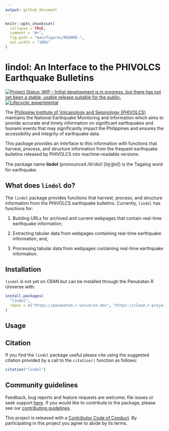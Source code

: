 ```yaml
---
output: github_document
---
```


<!-- README.md is generated from README.Rmd. Please edit that file -->

```r
knitr::opts_chunk$set(
  collapse = TRUE,
  comment = "#>",
  fig.path = "man/figures/README-",
  out.width = "100%"
)
```

# lindol: An Interface to the PHIVOLCS Earthquake Bulletins

<!-- badges: start -->
[![Project Status: WIP – Initial development is in progress, but there has not yet been a stable, usable release suitable for the public.](https://www.repostatus.org/badges/latest/wip.svg)](https://www.repostatus.org/#wip)
[![Lifecycle: experimental](https://img.shields.io/badge/lifecycle-experimental-orange.svg)](https://lifecycle.r-lib.org/articles/stages.html#experimental)
<!-- badges: end -->

The [Philippine Institute of Volcanology and Seismology (PHIVOLCS)](https://phivolcs.dost.gov.ph/) maintains the National Earthquake Monitoring and Information which aims to provide accurate and timely information on significant earthquakes and tsunami events that may significantly impact the Philippines and ensures the accessibility and integrity of earthquake data. 

This package provides an interface to this information with functions that harvest, process, and structure information from the frequent earthquake bulletins released by PHIVOLCS into machine-readable versions.

The package name **lindol** (pronounced */linˈdol/ [lɪn̪ˈd̪ol]*) is the Tagalog word for earthquake.

## What does `lindol` do?

The `lindol` package provides functions that harvest, process, and structure information from the PHIVOLCS earthquake bulletins. Currently, `lindol` has functions for:

1. Building URLs for archived and current webpages that contain real-time earthquake information;

2. Extracting tabular data from webpages containing real-time earthquake information; and,

3. Processing tabular data from webpages containing real-time earthquake information.

## Installation

`lindol` is not yet on CRAN but can be installed through the Panukatan R Universe with:

```R
install.packages(
  "lindol",
  repos = c("https://panukatan.r-universe.dev", "https://cloud.r-project.org")
)
```
## Usage

## Citation

If you find the `lindol` package useful please cite using the suggested citation provided by a call to the `citation()` function as follows:

```r
citation("lindol")
```

## Community guidelines

Feedback, bug reports and feature requests are welcome; file issues or seek support [here](https://github.com/panukatan/lindol/issues). If you would like to contribute to the package, please see our [contributing guidelines](https://panukatan.io/lindol/CONTRIBUTING.html).

This project is released with a [Contributor Code of Conduct](https://panukatan.io/lindol/CODE_OF_CONDUCT.html). By participating in this project you agree to abide by its terms.

